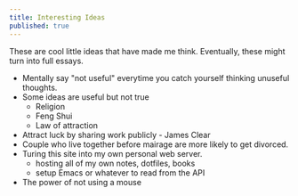 ```yaml
---
title: Interesting Ideas
published: true
---
```


These are cool little ideas that have made me think.
Eventually, these might turn into full essays.

- Mentally say "not useful" everytime you catch yourself thinking unuseful thoughts.
- Some ideas are useful but not true
    - Religion
    - Feng Shui
    - Law of attraction
- Attract luck by sharing work publicly - James Clear
- Couple who live together before mairage are more likely to get divorced.
- Turing this site into my own personal web server. 
    - hosting all of my own notes, dotfiles, books
    - setup Emacs or whatever to read from the API
- The power of not using a mouse
